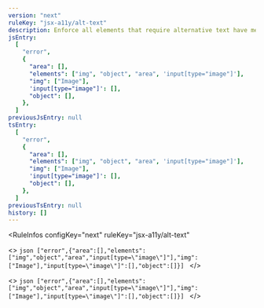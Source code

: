 ```yaml
---
version: "next"
ruleKey: "jsx-a11y/alt-text"
description: Enforce all elements that require alternative text have meaningful information to relay back to end user
jsEntry:
  [
    "error",
    {
      "area": [],
      "elements": ["img", "object", "area", 'input[type="image"]'],
      "img": ["Image"],
      'input[type="image"]': [],
      "object": [],
    },
  ]
previousJsEntry: null
tsEntry:
  [
    "error",
    {
      "area": [],
      "elements": ["img", "object", "area", 'input[type="image"]'],
      "img": ["Image"],
      'input[type="image"]': [],
      "object": [],
    },
  ]
previousTsEntry: null
history: []
---
```


<RuleInfos 
  configKey="next" 
  ruleKey="jsx-a11y/alt-text" 
>
  <>
    ```json
    ["error",{"area":[],"elements":["img","object","area","input[type=\"image\"]"],"img":["Image"],"input[type=\"image\"]":[],"object":[]}]
    ```
  </>

  <>
    ```json
    ["error",{"area":[],"elements":["img","object","area","input[type=\"image\"]"],"img":["Image"],"input[type=\"image\"]":[],"object":[]}]
    ```
  </>
</RuleInfos>
